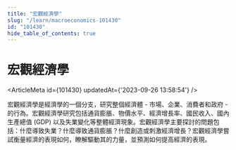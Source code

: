 ```yaml
---
title: "宏觀經濟學"
slug: "/learn/macroeconomics-101430"
id: "101430"
hide_table_of_contents: true
---
```



# 宏觀經濟學

<ArticleMeta id={101430} updatedAt={'2023-09-26 13:58:54'} />
<div className='border-solid border-b border-t-0 my-4 border-[var(--ifm-color-gray-300)]' />

宏觀經濟學是經濟學的一個分支，研究整個經濟體 - 市場、企業、消費者和政府 - 的行為。宏觀經濟學研究包括通貨膨脹、物價水平、經濟增長率、國民收入、國內生產總值 (GDP) 以及失業變化等整體經濟現象。宏觀經濟學主要探討的問題包括：什麼導致失業？什麼導致通貨膨脹？什麼創造或刺激經濟增長？宏觀經濟學嘗試衡量經濟的表現如何，瞭解驅動其的力量，並預測如何提高經濟的表現。
